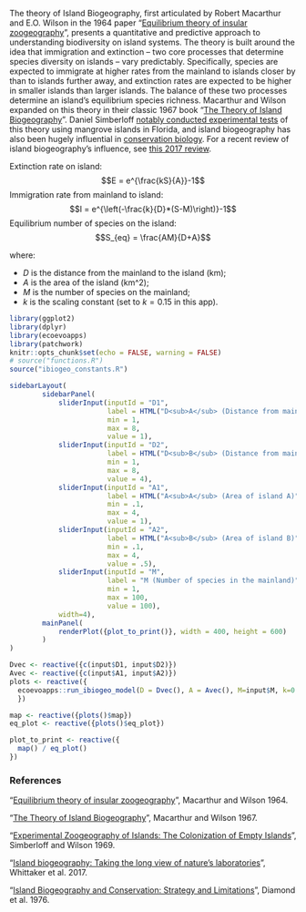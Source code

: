 The theory of Island Biogeography, first articulated by Robert Macarthur and E.O. Wilson in the 1964 paper "[Equilibrium theory of insular zoogeography](https://onlinelibrary.wiley.com/doi/pdf/10.1111/j.1558-5646.1963.tb03295.x)", presents a quantitative and predictive approach to understanding biodiversity on island systems. The theory is built around the idea that immigration and extinction -- two core processes that determine species diversity on islands -- vary predictably. Specifically, species are expected to immigrate at higher rates from the mainland to islands closer by than to islands further away, and extinction rates are expected to be higher in smaller islands than larger islands. The balance of these two processes determine an island's equilibrium species richness. Macarthur and Wilson expanded on this theory in their classic 1967 book "[The Theory of Island Biogeography](https://en.wikipedia.org/wiki/The_Theory_of_Island_Biogeography)". Daniel Simberloff [notably conducted experimental tests](https://esajournals.onlinelibrary.wiley.com/doi/abs/10.2307/1934856) of this theory using mangrove islands in Florida, and island biogeography has also been hugely influential in [conservation biology](https://www.jstor.org/stable/1742652). For a recent review of island biogeography's influence, see [this 2017 review](https://science.sciencemag.org/content/357/6354/eaam8326).

Extinction rate on island:
$$E = e^{\frac{kS}{A}}-1$$
Immigration rate from mainland to island:
$$I = e^{\left(-\frac{k}{D}*(S-M)\right)}-1$$
Equilibrium number of species on the island:  
$$S_{eq} = \frac{AM}{D+A}$$

where:

- $D$ is the distance from the mainland to the island (km);  
- $A$ is the area of the island (km^2);  
- $M$ is the number of species on the mainland;  
- $k$ is the scaling constant (set to $k=0.15$ in this app).




```r
library(ggplot2)
library(dplyr)
library(ecoevoapps)
library(patchwork)
knitr::opts_chunk$set(echo = FALSE, warning = FALSE)
# source("functions.R")
source("ibiogeo_constants.R")
```

```r
sidebarLayout(
        sidebarPanel(
            sliderInput(inputId = "D1",
                        label = HTML("D<sub>A</sub> (Distance from mainland to Island A)"),
                        min = 1,
                        max = 8,
                        value = 1),
            sliderInput(inputId = "D2",
                        label = HTML("D<sub>B</sub> (Distance from mainland to Island B)"),
                        min = 1,
                        max = 8,
                        value = 4),            
            sliderInput(inputId = "A1",
                        label = HTML("A<sub>A</sub> (Area of island A)"),
                        min = .1,
                        max = 4,
                        value = 1),
            sliderInput(inputId = "A2",
                        label = HTML("A<sub>B</sub> (Area of island B)"),
                        min = .1,
                        max = 4,
                        value = .5),
            sliderInput(inputId = "M",
                        label = "M (Number of species in the mainland)",
                        min = 1,
                        max = 100,
                        value = 100),
            width=4),
        mainPanel(
            renderPlot({plot_to_print()}, width = 400, height = 600)
        )
)

Dvec <- reactive({c(input$D1, input$D2)})
Avec <- reactive({c(input$A1, input$A2)})
plots <- reactive({
  ecoevoapps::run_ibiogeo_model(D = Dvec(), A = Avec(), M=input$M, k=0.015)
  })

map <- reactive({plots()$map})
eq_plot <- reactive({plots()$eq_plot})

plot_to_print <- reactive({
  map() / eq_plot()
})

```

### References 

"[Equilibrium theory of insular zoogeography](https://onlinelibrary.wiley.com/doi/pdf/10.1111/j.1558-5646.1963.tb03295.x)", Macarthur and Wilson 1964.  

"[The Theory of Island Biogeography](https://en.wikipedia.org/wiki/The_Theory_of_Island_Biogeography)", Macarthur and Wilson 1967. 

"[Experimental Zoogeography of Islands: The Colonization of Empty Islands](https://esajournals.onlinelibrary.wiley.com/doi/abs/10.2307/1934856)", Simberloff and Wilson 1969.  

"[Island biogeography: Taking the long view of nature’s laboratories](https://science.sciencemag.org/content/357/6354/eaam8326)", Whittaker et al. 2017. 

"[Island Biogeography and Conservation: Strategy and Limitations](https://www.jstor.org/stable/1742652)", Diamond et al. 1976. 

